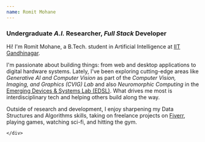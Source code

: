 ```yaml
---
name: Romit Mohane
---
```


<h3 class='text-xl mb-4'>Undergraduate <em>A.I.</em> Researcher, <em>Full Stack</em> Developer</h3>
<Prose>
    <div class='text-m'>
        <p>
            Hi! I'm Romit Mohane, a B.Tech. student in Artificial Intelligence at <a href="https://iitgn.ac.in/">IIT Gandhinagar</a>.
        </p>
        <p>
            I'm passionate about building things: from web and desktop applications to digital hardware systems. Lately, I've been exploring cutting-edge areas like <em>Generative AI and Computer Vision</em> as part of the <em>Computer Vision, Imaging, and Graphics (CVIG) Lab</em> and also <em>Neuromorphic Computing</em> in the <a href="https://sites.google.com/iitgn.ac.in/edrl/home">Emerging Devices & Systems Lab (EDSL)</a>. What drives me most is interdisciplinary tech and helping others build along the way.
        </p>
        <p>
            Outside of research and development, I enjoy sharpening my Data Structures and Algorithms skills, taking on freelance projects on <a href="https://www.fiverr.com/s/1qoXRGk">Fiverr</a>, playing games, watching sci-fi, and hitting the gym.
        </p>

    </div>
</Prose>
